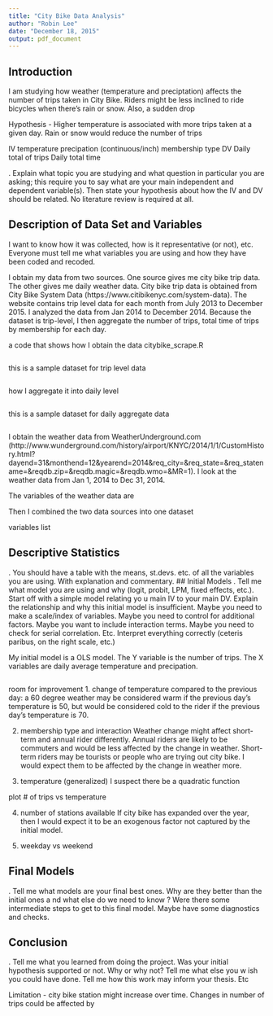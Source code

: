 ```yaml
---
title: "City Bike Data Analysis"
author: "Robin Lee"
date: "December 18, 2015"
output: pdf_document
---
```


## Introduction
I am studying how weather (temperature and preciptation) affects the number of trips taken in City Bike.
Riders might be less inclined to ride bicycles when there's rain or snow. Also, a sudden drop 

Hypothesis - 
Higher temperature is associated with more trips taken at a given day. 
Rain or snow would reduce the number of trips

IV
temperature
precipation (continuous/inch)
membership type
DV
Daily total of trips
Daily total time

.  Explain what topic you are studying and what question in particular you are asking; this 
require you to say what are your main independent and
dependent variable(s).  Then state your 
hypothesis about how the IV and DV should be related.
No literature review is required at all.

## Description of Data Set and Variables
 I want to know how it was collected, how is it 
representative (or not), etc.  Everyone must tell me what variables you are using and how they have been 
coded and recoded.  

I obtain my data from two sources. One source gives me city bike trip data. The other gives me daily weather data. 
City bike trip data is obtained from City Bike System Data (https://www.citibikenyc.com/system-data). The website contains trip level data for each month from July 2013 to December 2015. I analyzed the data from Jan 2014 to December 2014. Because the dataset is trip-level, I then aggregate the number of trips, total time of trips by membership for each day. 

a code that shows how I obtain the data
citybike_scrape.R

```r
```


this is a sample dataset for trip level data
```r

```

how I aggregate it into daily level
```r
```

this is a sample dataset for daily aggregate data
```r

```

I obtain the weather data from WeatherUnderground.com (http://www.wunderground.com/history/airport/KNYC/2014/1/1/CustomHistory.html?dayend=31&monthend=12&yearend=2014&req_city=&req_state=&req_statename=&reqdb.zip=&reqdb.magic=&reqdb.wmo=&MR=1). I look at the weather data from Jan 1, 2014 to Dec 31, 2014. 

The variables of the weather data are

Then I combined the two data sources into one dataset

variables list


## Descriptive Statistics
.  You should 
have a table with the means, st.devs. etc. of all the variables you are 
using.  With explanation and commentary.
## Initial Models
.  Tell me what model you are using and why (logit, probit, LPM, fixed effects, etc.).  Start 
off with a simple model relating yo
u main IV to your main DV.  Explain the relationship and why this 
initial model is insufficient.  Maybe you need to make a scale/index of variables.  Maybe you need to 
control for additional factors.  Maybe you want to include interaction terms. Maybe you 
need to check 
for serial correlation.  Etc.  Interpret everything correctly (ceteris paribus, on 
the 
right scale, etc.)

My initial model is a OLS model. The Y variable is the number of trips. The X variables are daily average temperature and precipation. 

```r


```

room for improvement 
1. change of temperature compared to the previous day: a 60 degree weather may be considered warm if the previous day's temperature is 50, but would be considered cold to the rider if the previous day's temperature is 70. 

2. membership type and interaction
Weather change might affect short-term and annual rider differently. Annual riders are likely to be commuters and would be less affected by the change in weather. Short-term riders may be tourists or people who are trying out city bike. I would expect them to be affected by the change in weather more. 

3. temperature (generalized)
I suspect there be a quadratic function

plot # of trips vs temperature


4. number of stations available
If city bike has expanded over the year, then I would expect it to be an exogenous factor not captured by the initial model. 

5. weekday vs weekend

## Final Models
.  Tell me what models are your final best ones.  Why are they better than the initial ones 
a
nd what else do we need to know
?
Were there some intermediate steps to get to this final model. 
Maybe have some diagnostics and checks.



## Conclusion
.  Tell me what you learned from doing the project.  Was your initial hypothesis supported or 
not.  Why or why not?  Tell me what else you w
ish you could have done.  Tell me how this work may 
inform your thesis.  Etc

Limitation - city bike station might increase over time. Changes in number of trips could be affected by 